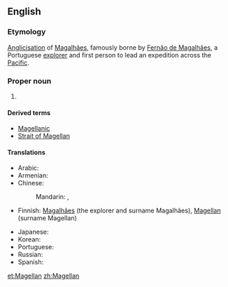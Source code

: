 ==English==
{{wikipedia}}

===Etymology===
[[anglicisation|Anglicisation]] of {{etyl|pt|en}} [[Magalhães]], famously borne by [[w:Fernão de Magalhães|Fernão de Magalhães]], a Portuguese [[explorer]] and first person to lead an expedition across the [[Pacific]]. 

===Proper noun===
{{en-proper noun|-|s}}

# {{surname}}

====Derived terms====
* [[Magellanic]]
* [[Strait of Magellan]]

====Translations====
{{trans-top|surname}}
* Arabic: {{t-|ar|ماجلان|m|tr=majilaan, magilaan|sc=Arab}}
* Armenian: {{t-|hy|Մագելան|tr=Magelan}}
* Chinese:
*: Mandarin: {{t|cmn|麥哲倫|sc=Hani}}, {{t|cmn|麦哲伦|tr=Màizhélún|sc=Hani}}
* Finnish: [[Magalhães]] (the explorer and surname Magalhães), [[Magellan]] (surname Magellan)
{{trans-mid}}
* Japanese: {{t-|ja|マゼラン|tr=Mazeran|sc=Jpan}}
* Korean: {{t-|ko|마젤란|tr=Majellan|sc=Kore}}
* Portuguese: {{t-|pt|Magalhães|m}}
* Russian: {{t-|ru|Магеллан|m|tr=Magellán}}
* Spanish: {{t-|es|Magallanes|m}}
{{trans-bottom}}

[[et:Magellan]]
[[zh:Magellan]]